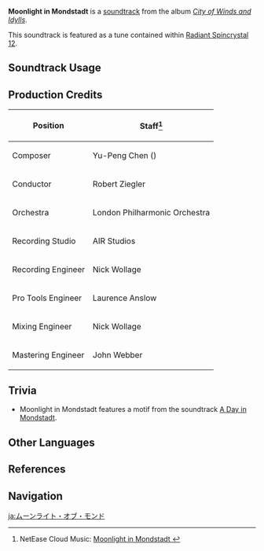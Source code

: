 {{Soundtrack Infobox
|image          = City of Winds and Idylls.png
|album          = City of Winds and Idylls
|disc           = 1
|number         = 07
|featured       =
|featured2      =
|featured3      =
|featured_disc  =
|featured_disc2 =
|featured_disc3 =
|youtube_id     = aYfZHKiI444
|spotify_id     = 0ZHraW0fHE8br6Hw1ekRXy
|previous       = Mondstadt Starlit
|next           = Another Day in Mondstadt
}}
'''Moonlight in Mondstadt''' is a [[soundtrack]] from the album ''[[City of Winds and Idylls]]''.

This soundtrack is featured as a tune contained within [[Radiant Spincrystal 12]].

==Soundtrack Usage==
{{Soundtrack Usage
|location = Mondstadt City//night
|eventgameplay = To the Stars Once More;;Side by Side We Venture;;Shadows in Motion//menu
|teapot   = 12
}}

==Production Credits==
{| class="wikitable"
! Position
! Staff<ref>NetEase Cloud Music: [https://music.163.com/#/song?id=1481392244 Moonlight in Mondstadt {{zh|蒙德的月光}}]</ref>
|-
! Composer
| Yu-Peng Chen ({{zh|陈致逸}})
|-
! Conductor
| Robert Ziegler
|-
! Orchestra
| London Philharmonic Orchestra
|-
! Recording Studio
| AIR Studios
|-
! Recording Engineer
| Nick Wollage
|-
! Pro Tools Engineer
| Laurence Anslow
|-
! Mixing Engineer
| Nick Wollage
|-
! Mastering Engineer
| John Webber
|}

==Trivia==
* Moonlight in Mondstadt features a motif from the soundtrack [[A Day in Mondstadt]].

==Other Languages==
{{Other Languages
|en      = Moonlight in Mondstadt
|zhs     = 蒙德的月光
|zhs_rm  = Méngdé de Yuèguāng
|zht     = 蒙德的月光
|zht_rm  = Méngdé de Yuèguāng
|zh_tl   = 
|ja      = ムーンライト・オブ・モンド
|ja_rm   = Muunraito Obu Mondo
|ja_tl   = Moonlight of Mondstadt
|ko      = Moonlight in Mondstadt<ref name="RS">{{Ref/Item|Radiant Spincrystal 12|note=Korean, Spanish, French, Russian, Thai, Vietnamese, German, Indonesian, Portuguese, Turkish, Italian}}</ref>
|es      = Moonlight in Mondstadt<ref name="RS" />
|fr      = Moonlight in Mondstadt<ref name="RS" />
|ru      = Moonlight in Mondstadt<ref name="RS" />
|th      = Moonlight in Mondstadt<ref name="RS" />
|vi      = Ánh Trăng Mondstadt<ref name="RS" />
|vi_tl   = 
|de      = Moonlight in Mondstadt<ref name="RS" />
|id      = Moonlight in Mondstadt<ref name="RS" />
|pt      = Moonlight in Mondstadt<ref name="RS" />
|tr      = Moonlight in Mondstadt<ref name="RS" />
|it      = Moonlight in Mondstadt<ref name="RS" />
}}

==References==
{{Reflist}}

==Navigation==
{{Soundtrack Navbox|City of Winds and Idylls}}

[[ja:ムーンライト・オブ・モンド]]